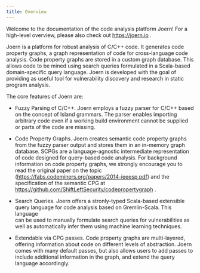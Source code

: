 ```yaml
---
title: Overview
---
```


Welcome to the documentation of the code analysis platform Joern! For
a high-level overview, please also check out https://joern.io .


Joern is a platform for robust analysis of C/C++ code. It generates
code property graphs, a graph representation of code for 
cross-language code analysis. Code property graphs are stored
in a custom graph database. This allows code to be mined using search
queries formulated in a Scala-based domain-specific query
language. Joern is developed with the goal of providing as useful tool
for vulnerability discovery and research in static program analysis.

The core features of Joern are:

- Fuzzy Parsing of C/C++. Joern employs a fuzzy parser for C/C++ based
  on the concept of Island grammars. The parser enables importing
  arbitrary code even if a working build environment cannot be supplied
  or parts of the code are missing.

- Code Property Graphs. Joern creates semantic code property graphs
  from the fuzzy parser output and stores them in an in-memory graph
  database. SCPGs are a language-agnostic intermediate representation
  of code designed for query-based code analysis. For background
  information on code property graphs, we strongly encourage you to
  read the original paper on the topic
  (https://fabs.codeminers.org/papers/2014-ieeesp.pdf) and the
  specification of the semantic CPG at
  https://github.com/ShiftLeftSecurity/codepropertygraph .
  
- Search Queries. Joern offers a stronly-typed Scala-based extensible
  query language for code analysis based on Gremlin-Scala. This language	
  can be used to manually formulate search queries for vulnerabilities
  as well as automatically infer them using machine learning
  techniques. 

- Extendable via CPG passes. Code property graphs are
multi-layered, offering information about code on different levels of
abstraction. Joern comes with many default passes, but also allows
users to add passes to include additional information in the graph,
and extend the query language accordingly.
